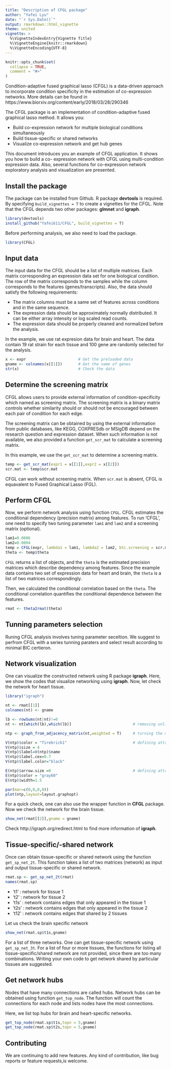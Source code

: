 ```yaml
---
title: "Description of CFGL package"
author: "Yafei Lyu"
date: "`r Sys.Date()`"
output: rmarkdown::html_vignette
theme: united
vignette: >
  %\VignetteIndexEntry{Vignette Title}
  %\VignetteEngine{knitr::rmarkdown}
  %\VignetteEncoding{UTF-8}
---
```


```r
knitr::opts_chunk$set(
  collapse = TRUE,
  comment = "#>"
)
```

Condition-adaptive fused graphical lasso (CFGL) is a data-driven approach to incorporate 
condition specificity in the estimation of co-expression networks. More details can be found in 
 https://www.biorxiv.org/content/early/2018/03/28/290346


The CFGL package is an implementation of condition-adaptive fused graphical lasso method. It 
allows you:

- Build co-expression network for multiple biological conditions simultaneously
- Build tissue-specific or shared networks
- Visualize co-expression network and get hub genes

This document introduces you an example of CFGL application. It shows you how to build a co-
expression network with CFGL using multi-condition expression data. Also, several functions for 
co-expression network exploratory analysis and visualization are presented.

## Install the package

The package can be installed from Github. R package **devtools** is required. By specifying 
`build_vignettes = T` to create a vignettes for the CFGL. Note that the CFGL depends two other 
packages: **glmnet** and **igraph**.

```r
library(devtools)
install_github("Yafei611/CFGL", build_vignettes = T)
```

Before performing analysis, we also need to load the package.

```r
library(CFGL)
```

## Input data

The input data for the CFGL should be a list of multiple matrices. Each matrix corresponding an 
expression data set for one biological condition.  The row of the matrix corresponds to the 
samples while the column corresponds to the features (genes/transcripts). Also, the data should 
satisfy the following requirements:

- The matrix columns must be a same set of features across conditions and in the same sequence.
- The expression data should be approximately normally distributed. It can be either array 
intensity or log scaled read counts.
- The expression data should be properly cleaned and normalized before the analysis.

In the example, we use rat expresion data for brain and heart. The data contain 19 rat strain 
for each tissue and 100 gene are randomly selected for the analysis.

```r
x <- expr                       # Get the preloaded data
gname <- colnames(x[[1]])       # Get the name of genes
str(x)                          # Check the data
```

## Determine the screening matrix

CFGL allows users to provide external information of condition-specificity which named as 
screening matrix. The screening matrix is a binary matrix controls whether similarity should or 
should not be encouraged between each pair of condition for each edge. 

The screening matrix can be obtained by using the external information from public databases, 
like KEGG, COXPRESdb or MSigDB depend on the research question and expression dataset. When 
such information is not available, we also provided a function `get_scr_mat` to calculate a 
screening matrix.

In this example, we use the `get_scr_mat` to determine a screening matrix.

```r
temp <- get_scr_mat(expr1 = x[[1]],expr2 = x[[2]])
scr.mat <- temp$scr.mat
```
CFGL can work without screening matrix. When `scr.mat` is absent, CFGL is equavalent to Fused 
Graphical Lasso (FGL). 

## Perform CFGL

Now, we perform network analysis using function `CFGL`. CFGL estimates the conditional 
dependency (precision matrix) among features. To run 'CFGL', one need to specify two tuning 
parameter `lam1` and `lam2` and a screening matrix (optional).

```r
lam1=0.0006
lam2=0.0004
temp = CFGL(expr, lambda1 = lam1, lambda2 = lam2, btc.screening = scr.mat)
theta <- temp$theta
```

`CFGL` returns a list of objects, and the `theta` is the estimated precision matrices which 
describe dependency among features. Since the example data contains two set of expression data 
for heart and brain, the `theta` is a list of two matrices correspondingly.

Then, we calculated the conditional correlation based on the `theta`. The conditional 
correlation quantifies the conditional dependence between the features.

```r
rmat <- theta2rmat(theta) 
```

## Tunning parameters selection

Runing CFGL analysis involves tuning parameter seceltion. We suggest to perfrom CFGL with a 
series tunning paraters and select result according to minimal BIC certieron.


## Network visualization

One can visualize the constructed network using R package **igraph**. Here, we show the codes 
that visualize networking using **igraph**. Now, let check the network for heart tissue.


```r
library("igraph")

nt <- rmat[[1]]
colnames(nt) <- gname

lb <- rowSums(nt|nt)!=0              
nt <- nt[which(lb),which(lb)]                           # removing unlinked nodes

ntp <- graph_from_adjacency_matrix(nt,weighted = T)     # turning the matrix into network

V(ntp)$color = "firebrick1"                             # defining attributions of nodes
V(ntp)$size = 4
V(ntp)$label=V(ntp)$name
V(ntp)$label.cex=0.7
V(ntp)$label.color="black"

E(ntp)$arrow.size =0                                    # defining attributions of edges
E(ntp)$color = "gray60"
E(ntp)$width=1.5

par(mar=c(0,0,0,0))
plot(ntp,layout=layout.graphopt)
```

For a quick check, one can also use the wrapper function in **CFGL** package. Now we check the 
network for the brain tissue.

```r
show_net(rmat[[2]],gname = gname)
```

Check http://igraph.org/redirect.html to find more information of **igraph**.

## Tissue-specific/-shared network

Once can obtain tissue-specific or shared network using the function `get_sp_net_2t`. This 
function takes a list of two matrices (network) as input and output tissue-specific or shared 
network.

```r
rmat.sp <- get_sp_net_2t(rmat) 
names(rmat.sp)
```

- 't1'  : network for tissue 1
- 't2'  : network for tissue 2
- 't1s' :  network contains edges that only appeared in the tissue 1
- 't2s' :  network contains edges that only appeared in the tissue 2
- 't12' :  network contains edges that shared by 2 tissues

Let us check the brain specific network

```r
show_net(rmat.sp$t1s,gname)
```

For a list of three networks. One can get tissue-specific network using `get_sp_net_3t`. For a 
list of four or more tissues, the functions for listing all tissue-specific/shared network are 
not provided, since there are too many combinations. Writing your own code to get network 
shared by particular tissues are suggested.


## Get network hubs

Nodes that have many connections are called hubs. Network hubs can be obtained using function 
`get_top_node`. The function will count the connections for each node and lists nodes have the 
most connections.

Here, we list top hubs for brain and heart-specific networks.

```r
get_top_node(rmat.sp$t1s,topn = 5,gname)
get_top_node(rmat.sp$t2s,topn = 5,gname)
```

## Contributing
We are continuing to add new features. Any kind of contribution, like bug reports or feature 
requests,is welcome.


